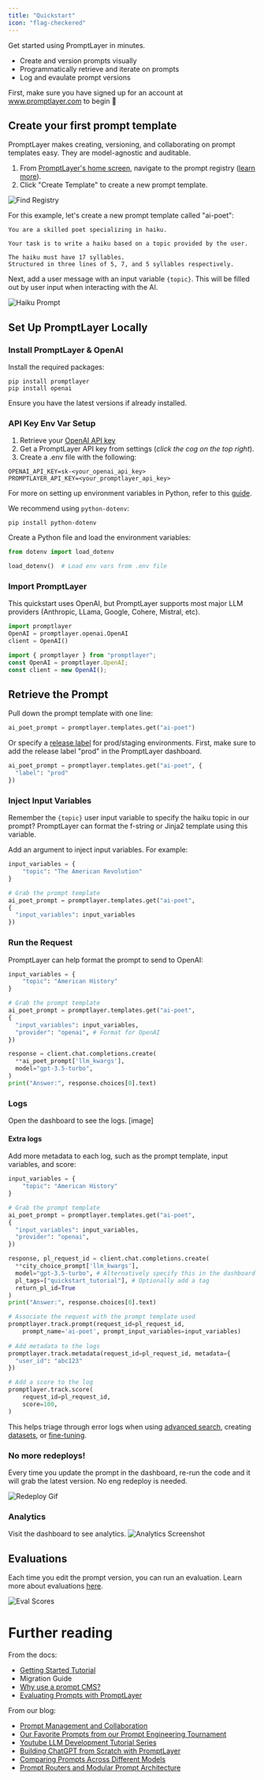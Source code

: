 ```yaml
---
title: "Quickstart"
icon: "flag-checkered"
---
```


Get started using PromptLayer in minutes.

- Create and version prompts visually
- Programmatically retrieve and iterate on prompts
- Log and evaulate prompt versions

First, make sure you have signed up for an account at www.promptlayer.com to begin 🍰

## Create your first prompt template

PromptLayer makes creating, versioning, and collaborating on prompt templates easy. They are model-agnostic and auditable.

1. From [PromptLayer's home screen](https://www.promptlayer.com), navigate to the prompt registry ([learn more](/features/prompt-registry/overview)).
2. Click "Create Template" to create a new prompt template.

![Find Registry](/images/quickstart/find-registry.png)

For this example, let's create a new prompt template called "ai-poet":

```
You are a skilled poet specializing in haiku. 

Your task is to write a haiku based on a topic provided by the user. 

The haiku must have 17 syllables.
Structured in three lines of 5, 7, and 5 syllables respectively. 
```

Next, add a user message with an input variable `{topic}`. This will be filled out by user input when interacting with the AI.

![Haiku Prompt](/images/quickstart/haiku-prompt.png)

## Set Up PromptLayer Locally

### Install PromptLayer & OpenAI

Install the required packages:

```
pip install promptlayer
pip install openai
```

Ensure you have the latest versions if already installed.

### API Key Env Var Setup

1. Retrieve your [OpenAI API key](https://platform.openai.com/api-keys)
2. Get a PromptLayer API key from settings (_click the cog on the top right_). 
3. Create a .env file with the following:

```
OPENAI_API_KEY=sk-<your_openai_api_key>
PROMPTLAYER_API_KEY=<your_promptlayer_api_key>
```
For more on setting up environment variables in Python, refer to this [guide](https://www.twilio.com/en-us/blog/environment-variables-python).

We recommend using `python-dotenv`:

```
pip install python-dotenv
```

Create a Python file and load the environment variables:

``` Python
from dotenv import load_dotenv

load_dotenv()  # Load env vars from .env file
```

### Import PromptLayer

This quickstart uses OpenAI, but PromptLayer supports most major LLM providers (Anthropic, LLama, Google, Cohere, Mistral, etc).

<CodeGroup>

```python Python
import promptlayer
OpenAI = promptlayer.openai.OpenAI
client = OpenAI()
```


```js JavaScript
import { promptlayer } from "promptlayer";
const OpenAI = promptlayer.OpenAI;
const client = new OpenAI();
```

</CodeGroup>
    
## Retrieve the Prompt

Pull down the prompt template with one line:
``` Python
ai_poet_prompt = promptlayer.templates.get("ai-poet")
```

Or specify a [release label](/features/prompt-registry/overview#release-labels) for prod/staging environments. First, make sure to add the release label "prod" in the PromptLayer dashboard.
``` Python
ai_poet_prompt = promptlayer.templates.get("ai-poet", {
  "label": "prod"
})
```

### Inject Input Variables

Remember the `{topic}` user input variable to specify the haiku topic in our prompt? PromptLayer can format the f-string or Jinja2 template using this variable.

Add an argument to inject input variables. For example:

``` Python
input_variables = {
    "topic": "The American Revolution"
}

# Grab the prompt template
ai_poet_prompt = promptlayer.templates.get("ai-poet",
{
  "input_variables": input_variables
})
```

### Run the Request

PromptLayer can help format the prompt to send to OpenAI:

``` Python
input_variables = {
    "topic": "American History"
}

# Grab the prompt template
ai_poet_prompt = promptlayer.templates.get("ai-poet",
{
  "input_variables": input_variables,
  "provider": "openai", # Format for OpenAI
})

response = client.chat.completions.create(
  **ai_poet_prompt['llm_kwargs'],
  model="gpt-3.5-turbo", 
)
print("Answer:", response.choices[0].text)
```

### Logs

Open the dashboard to see the logs.
[image]

#### Extra logs

Add more metadata to each log, such as the prompt template, input variables, and score:

``` Python
input_variables = {
    "topic": "American History"
}

# Grab the prompt template
ai_poet_prompt = promptlayer.templates.get("ai-poet",
{
  "input_variables": input_variables,
  "provider": "openai",
})

response, pl_request_id = client.chat.completions.create(
  **city_choice_prompt['llm_kwargs'],
  model="gpt-3.5-turbo", # Alternatively specify this in the dashboard
  pl_tags=["quickstart_tutorial"], # Optionally add a tag
  return_pl_id=True
)
print("Answer:", response.choices[0].text)

# Associate the request with the prompt template used
promptlayer.track.prompt(request_id=pl_request_id, 
    prompt_name='ai-poet', prompt_input_variables=input_variables)
  
# Add metadata to the logs
promptlayer.track.metadata(request_id=pl_request_id, metadata={
  "user_id": "abc123"
})

# Add a score to the log
promptlayer.track.score(
    request_id=pl_request_id,
    score=100,
)
```

This helps triage through error logs when using [advanced search](/why-promptlayer/advanced-search), creating [datasets](/features/evaluations/datasets), or [fine-tuning](/why-promptlayer/fine-tuning).

### No more redeploys!

Every time you update the prompt in the dashboard, re-run the code and it will grab the latest version. No eng redeploy is needed.


![Redeploy Gif](/images/quickstart/redeploy.gif)

### Analytics

Visit the dashboard to see analytics.
![Analytics Screenshot](/images/quickstart/analytics-screenshot.png)

## Evaluations

Each time you edit the prompt version, you can run an evaluation. Learn more about evaluations [here](/features/evaluations/examples).

![Eval Scores](/images/quickstart/eval-scores.png)

# Further reading

From the docs:
- [Getting Started Tutorial](/getting_started)
- Migration Guide
- [Why use a prompt CMS?](/why-promptlayer/prompt-cms)
- [Evaluating Prompts with PromptLayer](/features/evaluations/examples)

From our blog:
- [Prompt Management and Collaboration](https://blog.promptlayer.com/scalable-prompt-management-and-collaboration-fff28af39b9b)
- [Our Favorite Prompts from our Prompt Engineering Tournament](https://blog.promptlayer.com/our-favorite-prompts-from-the-tournament-b9d99464c1dc)
- [Youtube LLM Development Tutorial Series](https://www.youtube.com/watch?v=u4LMdo-2EP4&list=PL6gx4Cwl9DGDLqIXStz_Zrk2utoTgrsfW)
- [Building ChatGPT from Scratch with PromptLayer](https://blog.promptlayer.com/building-chatgpt-from-scratch-the-right-way-ef82e771886e)
- [Comparing Prompts Across Different Models](https://blog.promptlayer.com/migrating-prompts-to-open-source-models-c21e1d482d6f)
- [Prompt Routers and Modular Prompt Architecture](https://blog.promptlayer.com/prompt-routers-and-modular-prompt-architecture-8691d7a57aee)

